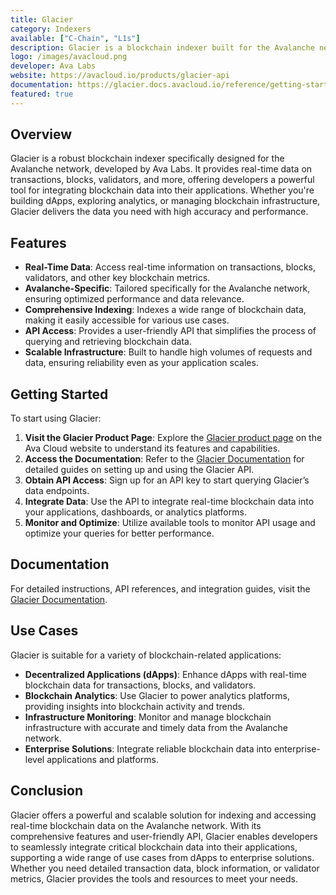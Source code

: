 ```yaml
---
title: Glacier
category: Indexers
available: ["C-Chain", "L1s"]
description: Glacier is a blockchain indexer built for the Avalanche network, providing real-time data on transactions, blocks, validators, and more.
logo: /images/avacloud.png
developer: Ava Labs
website: https://avacloud.io/products/glacier-api
documentation: https://glacier.docs.avacloud.io/reference/getting-started-with-your-api
featured: true
---
```


## Overview

Glacier is a robust blockchain indexer specifically designed for the Avalanche network, developed by Ava Labs. It provides real-time data on transactions, blocks, validators, and more, offering developers a powerful tool for integrating blockchain data into their applications. Whether you're building dApps, exploring analytics, or managing blockchain infrastructure, Glacier delivers the data you need with high accuracy and performance.

## Features

- **Real-Time Data**: Access real-time information on transactions, blocks, validators, and other key blockchain metrics.
- **Avalanche-Specific**: Tailored specifically for the Avalanche network, ensuring optimized performance and data relevance.
- **Comprehensive Indexing**: Indexes a wide range of blockchain data, making it easily accessible for various use cases.
- **API Access**: Provides a user-friendly API that simplifies the process of querying and retrieving blockchain data.
- **Scalable Infrastructure**: Built to handle high volumes of requests and data, ensuring reliability even as your application scales.

## Getting Started

To start using Glacier:

1. **Visit the Glacier Product Page**: Explore the [Glacier product page](https://avacloud.io/products/glacier-api) on the Ava Cloud website to understand its features and capabilities.
2. **Access the Documentation**: Refer to the [Glacier Documentation](https://glacier.docs.avacloud.io/reference/getting-started-with-your-api) for detailed guides on setting up and using the Glacier API.
3. **Obtain API Access**: Sign up for an API key to start querying Glacier’s data endpoints.
4. **Integrate Data**: Use the API to integrate real-time blockchain data into your applications, dashboards, or analytics platforms.
5. **Monitor and Optimize**: Utilize available tools to monitor API usage and optimize your queries for better performance.

## Documentation

For detailed instructions, API references, and integration guides, visit the [Glacier Documentation](https://glacier.docs.avacloud.io/reference/getting-started-with-your-api).

## Use Cases

Glacier is suitable for a variety of blockchain-related applications:

- **Decentralized Applications (dApps)**: Enhance dApps with real-time blockchain data for transactions, blocks, and validators.
- **Blockchain Analytics**: Use Glacier to power analytics platforms, providing insights into blockchain activity and trends.
- **Infrastructure Monitoring**: Monitor and manage blockchain infrastructure with accurate and timely data from the Avalanche network.
- **Enterprise Solutions**: Integrate reliable blockchain data into enterprise-level applications and platforms.

## Conclusion

Glacier offers a powerful and scalable solution for indexing and accessing real-time blockchain data on the Avalanche network. With its comprehensive features and user-friendly API, Glacier enables developers to seamlessly integrate critical blockchain data into their applications, supporting a wide range of use cases from dApps to enterprise solutions. Whether you need detailed transaction data, block information, or validator metrics, Glacier provides the tools and resources to meet your needs.

